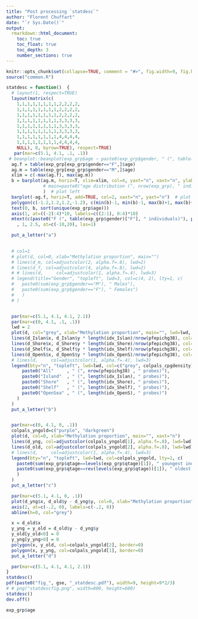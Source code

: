 ---
title: "Post processing `statdesc`"
author: "Florent Chuffart"
date: "`r Sys.Date()`"
output: 
  rmarkdown::html_document:
    toc: true
    toc_float: true
    toc_depth: 3
    number_sections: true
---

```{r echo=FALSE}
knitr::opts_chunk$set(collapse=TRUE, comment = "#>", fig.width=9, fig.height=6, eval=TRUE, echo=FALSE, results="hide")
source("common.R")
```

```{r}
statdesc = function()  {
  # layout(1, respect=TRUE)
  layout(matrix(c(
    1,1,1,1,1,1,1,1,2,2,2,2,
    1,1,1,1,1,1,1,1,2,2,2,2,
    1,1,1,1,1,1,1,1,2,2,2,2,
    1,1,1,1,1,1,1,1,3,3,3,3,
    1,1,1,1,1,1,1,1,3,3,3,3,
    1,1,1,1,1,1,1,1,3,3,3,3,
    1,1,1,1,1,1,1,1,4,4,4,4,
    1,1,1,1,1,1,1,1,4,4,4,4,
    NULL), 8, byrow=TRUE), respect=TRUE)
   par(mar=c(5.1, 4.1, .1, .1))
 # beanplot::beanplot(exp_grp$age ~ paste0(exp_grp$gender, " (", table(exp_grp$gender)[exp_grp$gender], " individuals)"), what=c(1,1,1,0), col="grey", main=paste0("age distribution (", nrow(exp_grp), " individuals)"), ylab="age (years)")
  ag.f = table(exp_grp[exp_grp$gender=="F",]$age)
  ag.m = table(exp_grp[exp_grp$gender=="M",]$age)
  xlim = c(-max(ag.f), max(ag.m))
  b = barplot(ag.m, horiz=T, xlim=xlim, col=4, yaxt="n", xaxt="n", ylab="age (years)", 
              # main=paste0("age distribution (", nrow(exp_grp), " individuals)")
              )  # plot left
  barplot(-ag.f, horiz=T, add=TRUE, col=2, xaxt="n", yaxt="n")  # plot right
  polygon(c(-1.2,1.2,1.2,-1.2), c(min(b)-1, min(b)-1, max(b)+1, max(b)+1), border=NA, col=adjustcolor("white", alpha.f=.66))
  text(0, b, sort(unique(exp_grp$age)))
  axis(1, at=((-2):4)*10, labels=c((2:1), 0:4)*10)
  mtext(c(paste0("F (", table(exp_grp$gender)["F"], " individuals)"), paste0("M (", table(exp_grp$gender)["M"], " individuals)"))
    , 1, 2.5, at=c(-10,20), las=1)

  put_a_letter("a")

  
  # col=1
  # plot(d, col=0, xlab="Methylation proportion", main="")
  # lines(d_m, col=adjustcolor(2, alpha.f=.8), lwd=2)
  # lines(d_f, col=adjustcolor(4, alpha.f=.8), lwd=2)
  # # lines(d,     col=adjustcolor(1, alpha.f=.4), lwd=3)
  # legend(title="Gender", "topleft", lwd=3, col=c(4, 2), lty=1, c(
  #   paste0(sum(exp_grp$gender=="M"), " Males"),
  #   paste0(sum(exp_grp$gender=="F"), " Females")
  #   )
  # )


  par(mar=c(5.1, 4.1, 4.1, 2.1))
  par(mar=c(0, 4.1, .1, .1))
  lwd = 2
  plot(d, col="grey", xlab="Methylation proportion", main="", lwd=lwd, xaxt="n")
  lines(d_Islan$x, d_Islan$y * length(idx_Islan)/nrow(pfepichg38), col=adjustcolor(colpals_cpgdensity[1], alpha.f=.8), lwd=lwd)
  lines(d_Shore$x, d_Shore$y * length(idx_Shore)/nrow(pfepichg38), col=adjustcolor(colpals_cpgdensity[2], alpha.f=.8), lwd=lwd)
  lines(d_Shelf$x, d_Shelf$y * length(idx_Shelf)/nrow(pfepichg38), col=adjustcolor(colpals_cpgdensity[3], alpha.f=.8), lwd=lwd)
  lines(d_OpenS$x, d_OpenS$y * length(idx_OpenS)/nrow(pfepichg38), col=adjustcolor(colpals_cpgdensity[4], alpha.f=.8), lwd=lwd)
  # lines(d,     col=adjustcolor(1, alpha.f=.4), lwd=3)
  legend(bty="n", "topleft", lwd=lwd, col=c("grey", colpals_cpgdensity), lty=1, c(
      paste0("All"     , " (", nrow(pfepichg38) , " probes)"),
      paste0("Island"  , " (", length(idx_Islan), " probes)"),
      paste0("Shore"   , " (", length(idx_Shore), " probes)"),
      paste0("Shelf"   , " (", length(idx_Shelf), " probes)"),
      paste0("OpenSea" , " (", length(idx_OpenS), " probes)")
    )
  )
  put_a_letter("b")


  par(mar=c(0, 4.1, 0, .1))
  colpals_yngold=c("purple", "darkgreen")
  plot(d, col=0, xlab="Methylation proportion", main="", xaxt="n")
  lines(d_yng, col=adjustcolor(colpals_yngold[1], alpha.f=.8), lwd=lwd)
  lines(d_old, col=adjustcolor(colpals_yngold[2], alpha.f=.8), lwd=lwd)
  # lines(d,     col=adjustcolor(1, alpha.f=.4), lwd=3)
  legend(bty="n", "topleft", lwd=lwd, col=colpals_yngold, lty=1, c(
    paste0(sum(exp_grp$qtage==levels(exp_grp$qtage)[1]), " youngest individuals"),
    paste0(sum(exp_grp$qtage==rev(levels(exp_grp$qtage))[1]), " oldest individuals")
    )
  )
  put_a_letter("c")

  par(mar=c(5.1, 4.1, 0, .1))
  plot(d_yng$x, d_old$y - d_yng$y, col=0, xlab="Methylation proportion", main="", type="l", lwd=lwd, yaxt="n", ylim=c(-.2,.1), ylab=expression(paste(Delta, " Density        ")))
  axis(2, at=c(-.2, 0), labels=c(-.2, 0))
  abline(h=0, col="grey")

  x = d_old$x
  y_yng = y_old = d_old$y - d_yng$y
  y_old[y_old<0] = 0
  y_yng[y_yng>0] = 0
  polygon(x, y_old, col=colpals_yngold[2], border=0)
  polygon(x, y_yng, col=colpals_yngold[1], border=0)
  put_a_letter("d")

  par(mar=c(5.1, 4.1, 4.1, 2.1))
}
statdesc()
pdf(paste0("fig_", gse, "_statdesc.pdf"), width=9, height=9*2/3)
# # png("statdescfig.png", width=800, height=600)
statdesc()
dev.off()
```

```{r echo=TRUE, results="verbatim"}
exp_grp$age
```





